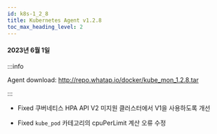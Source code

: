 ```yaml
---
id: k8s-1_2_8
title: Kubernetes Agent v1.2.8
toc_max_heading_level: 2
---
```


#### 2023년 6월 1일

:::info

Agent download: http://repo.whatap.io/docker/kube_mon_1.2.8.tar

:::

* <Status>Fixed</Status> 쿠버네티스 HPA API V2 미지원 클러스터에서 V1을 사용하도록 개선

* <Status>Fixed</Status> <code>kube_pod</code> 카테고리의 cpuPerLimit 계산 오류 수정
